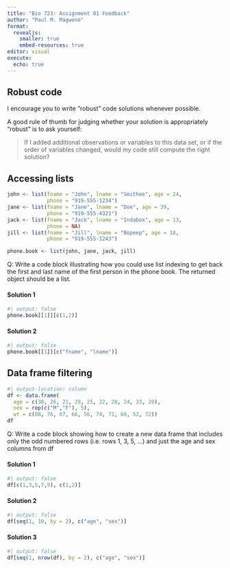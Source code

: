 ```yaml
---
title: "Bio 723: Assignment 01 Feedback"
author: "Paul M. Magwene"
format: 
  revealjs:
    smaller: true
    embed-resources: true
editor: visual
execute:
  echo: true
---
```


## Robust code


I encourage you to write "robust" code solutions whenever possible.

A good rule of thumb for judging whether your solution is appropriately "robust" is to ask yourself:

> If I added additional observations or variables to this data set, or if the order of variables changed, would my code still compute the right solution?

## Accessing lists 

```r
john <- list(fname = "John", lname = "Smithee", age = 24,
             phone = "919-555-1234")
jane <- list(fname = "Jane", lname = "Doe", age = 39,
             phone = "919-555-4321")
jack <- list(fname = "Jack", lname = "Indabox", age = 13,
             phone = NA)
jill <- list(fname = "Jill", lname = "Bopeep", age = 18,
             phone = "919-555-1243")

phone.book <- list(john, jane, jack, jill)
```

Q: Write a code block illustrating how you could use list indexing to get back the first and last name of the first person in the phone book. The returned object should be a list.

#### Solution 1
```r
#| output: false
phone.book[[1]][c(1,2)]
```
#### Solution 2

```r
#| output: false
phone.book[[1]][c("fname", "lname")]
```
## Data frame filtering

```r
#| output-location: column
df <- data.frame(
  age = c(30, 26, 21, 29, 25, 22, 28, 24, 23, 20), 
  sex = rep(c("M","F"), 5), 
  wt = c(88, 76, 67, 66, 56, 74, 71, 60, 52, 72))
df
```

Q: Write a code block showing how to create a new data frame that includes only the odd numbered rows (i.e. rows 1, 3, 5, …) and just the age and sex columns from df

#### Solution 1

```r
#| output: false
df[c(1,3,5,7,9), c(1,2)]
```

#### Solution 2

```r
#| output: false
df[seq(1, 10, by = 2), c("age", "sex")]
```

#### Solution 3

```r
#| output: false
df[seq(1, nrow(df), by = 2), c("age", "sex")]
```




